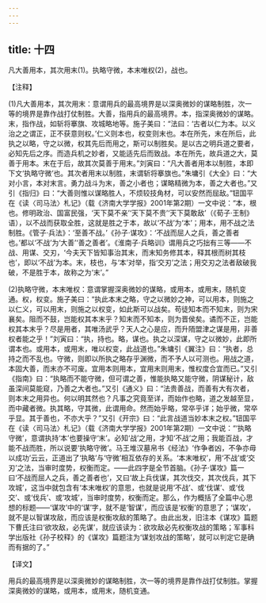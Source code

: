 ```yaml
---
---
---
```

title: 十四
---



凡大善用本，其次用末(1)。执略守微，本末唯权(2)，战也。

【注释】

(1)凡大善用本，其次用末：意谓用兵的最高境界是以深奥微妙的谋略制胜，次一等的境界是靠作战打仗制胜。大善，指用兵的最高境界。本，指深奥微妙的谋略。末，指作战，如斩将搴旗、攻城略地等。施子美曰：“法曰：‘古者以仁为本。以义治之之谓正，正不获意则权。’仁义则本也，权变则末也。本在所先，末在所后，此执之以略，守之以微，权其先后而用之，斯可以制胜矣。是以古之明兵道之要者，必知先后之序。而造兵机之妙者，又能适先后而致战。本在所先，故兵道之大，莫善于用本。末在于后，故其次莫善于用末。”刘寅曰：“凡大善者用本以制胜，本即下文‘执略守微’也。其次者用末以制胜，末谓斩将搴旗也。”朱墉引《大全》曰：“大对小言，本对末言。勇力战斗为末，善之小者也；谋略精微为本，善之大者也。”又引《指归》曰：“大善则惟以谋略胜人，不烦较技角材，可以安然而屈敌。”钮国平在《读〈司马法〉札记》（载《济南大学学报》2001年第2期）一文中说：“本，根也。修明政治、国富民强，‘天下莫不亲’‘天下莫不贵’‘天下莫敢敌’（《荀子·王制》语），以不战而获取全胜，这就是胜之于本，故以‘不战’为‘本’；用本，用不战之法制胜。《管子·兵法》：‘至善不战。’《孙子·谋攻》：‘不战而屈人之兵，善之善者也。’都以‘不战’为‘大善’‘善之善者’。《淮南子·兵略训》谓用兵之巧拙有三等——不战、用谋、交刃，‘今夫天下皆知事治其末，而末知务修其本，释其根而树其枝也’，即以‘不战’为本。末，枝也，与‘本’对举，指‘交刃’之法；用交刃之法者敌破我破，不是胜于本，故称之为‘末’。”

(2)执略守微，本末唯权：意谓掌握深奥微妙的谋略，或用本，或用末，随机变通。权，权变。施子美曰：“执此本末之略，守之以微妙之神，可以用本，则施之以仁义，可以用末，则施之以权变，如此斯可以战矣。苟徒知本而不知末，则为宋襄矣。阻而不鼓，岂能权其本末乎？知末而不知本，则为晋侯矣。谲而不正，岂能权其本末乎？尽是用者，其唯汤武乎？天人之心是应，而升陑盟津之谋是用，非善权者能之乎！”刘寅曰：“执，持也。略，谋也。执之以深谋，守之以微妙，此即所谓本也。或用本，或用末，唯以权变，此战道也。”朱墉引《翼注》曰：“执者，总持之而不乱也。守微，则即以所执之略存乎渊微，而不予人以可测也。用战之道，本固大善，而末亦不可废。宜用本则用本，宜用末则用末，惟权度合宜而已。”又引《指南》曰：“执略而不能守微，但可谓之善，惟能执略又能守微，阴谋秘计，敌虽深间莫能窥，乃善之大者也。”又引《通义》曰：“法贵善战，而善有大有次者，则本末之用异也。何以明其然也？凡事之究竟至详，而始作也略，道之发越至显，而中藏者微。执其略，守其微，此谓用命。然而始乎略，常卒乎详；始乎微，常卒乎显。其于善也，不亦大乎？”又引《开宗》曰：“此言战道当妙本末之权。”钮国平在《读〈司马法〉札记》（载《济南大学学报》2001年第2期）一文中说：“‘执略守微’，意谓执持‘本’也要操守‘末’。必知‘战’之用，才知‘不战’之用；我能百战，才能不战而胜，所以说要‘执略守微’。马王堆汉墓帛书《经法》‘作争者凶，不争亦毋以成功’云云，正道出了‘执略’与‘守微’相互依存的关系。‘本末唯权’，用‘不战’或‘交刃’之法，当审时度势，权衡而定。——此四字是全节首脑。《孙子·谋攻》篇一曰‘不战而屈人之兵，善之善者也’，又曰‘故上兵伐谋，其次伐交，其次伐兵，其下攻城’，这当中就包含有‘本末唯权’的意思，也就是说用‘不战’、或‘伐谋’、或‘伐交’、或‘伐兵’、或‘攻城’，当审时度势，权衡而定。那么，作为概括了全篇中心思想的标题——‘谋攻’中的‘谋’字，就不是‘智谋’，而应该是‘权衡’的意思了；‘谋攻’，就不是以智谋攻敌，而应该是权衡攻敌的策略了。由此出发，旧注本《谋攻》篇题下曹氏注曰‘欲攻敌，必先谋’，就应该读为：欲攻敌必先权衡攻战的策略；军事科学出版社《孙子校释》的《谋攻》篇题注为‘谋划攻战的策略’，就可以判定它是确而有据的了。”

【译文】

用兵的最高境界是以深奥微妙的谋略制胜，次一等的境界是靠作战打仗制胜。掌握深奥微妙的谋略，或用本，或用末，随机变通。